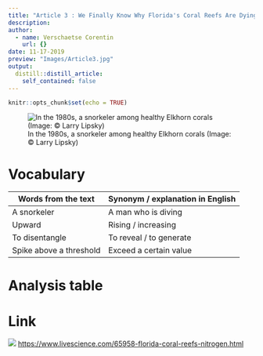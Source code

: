 ```yaml
---
title: "Article 3 : We Finally Know Why Florida's Coral Reefs Are Dying, and It's Not Just Climate Change"
description: 
author:
  - name: Verschaetse Corentin
    url: {}
date: 11-17-2019
preview: "Images/Article3.jpg"
output:
  distill::distill_article:
    self_contained: false
---
```


```r
knitr::opts_chunk$set(echo = TRUE)
```

![In the 1980s, a snorkeler among healthy Elkhorn corals (Image: © Larry Lipsky)](Images/Article3.jpg)

# Vocabulary

| Words from the text     | Synonym / explanation in English |
| ----------------------- | -------------------------------- |
| A snorkeler             | A man who is diving              |
| Upward                  | Rising / increasing              |
| To disentangle          | To reveal / to generate          |
| Spike above a threshold | Exceed a certain value           |

# Analysis table

# Link

![](Images/livescience.png)
<https://www.livescience.com/65958-florida-coral-reefs-nitrogen.html>
